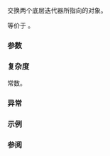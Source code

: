 {{title|1=iter_swap{{petty|(std::move_iterator)}}}}
{{cpp/iterator/move_iterator/navbar}}
{{ddcl|since=c++20|
template&lt; std::indirectly_swappable&lt;Iter&gt; Iter2 &gt;
friend constexpr void iter_swap( const move_iterator&amp; x,
                                 const std::move_iterator&lt;Iter2&gt;&amp; y )
    noexcept(/* 见下文 */);
}}

交换两个底层迭代器所指向的对象。

等价于 {{c|ranges::iter_swap(x.base(), y.base());}}。

{{cpp/hidden friend|{{c/core|std::move_iterator&lt;Iter&gt;}}|tmpl=yes}}

===参数===
{{par begin}}
{{par|x, y|指向要交换元素的移动迭代器}}
{{par end}}

===复杂度===
常数。

===异常===
{{noexcept|noexcept(ranges::iter_swap(x.base(), y.base()))}}

===示例===
{{example
|code=
#include &lt;iostream&gt;
#include &lt;iterator&gt;
#include &lt;string&gt;
#include &lt;vector&gt;

int main()
{
    std::vector&lt;std::string&gt; p{"AA", "EE"},
                             q{"ⱯⱯ", "ƎƎ"};
    
    std::move_iterator&lt;std::vector&lt;std::string&gt;::iterator&gt;
        x = std::make_move_iterator(p.begin()),
        y = std::make_move_iterator(q.begin());
    
    std::cout &lt;&lt; *x &lt;&lt; ' ' &lt;&lt; *y &lt;&lt; '\n';
    
    iter_swap(x, y); // 实参依赖查找
    
    std::cout &lt;&lt; *x &lt;&lt; ' ' &lt;&lt; *y &lt;&lt; '\n';
}
|output=
AA ⱯⱯ
ⱯⱯ AA
}}

===参阅===
{{dsc begin}}
{{dsc inc|cpp/algorithm/dsc swap}}
{{dsc inc|cpp/algorithm/dsc swap_ranges}}
{{dsc inc|cpp/algorithm/dsc iter_swap}}
{{dsc inc|cpp/iterator/ranges/dsc iter_swap}}
{{dsc inc|cpp/iterator/adaptor/dsc iter_swap|reverse_iterator}}
{{dsc end}}

{{langlinks|de|en|es|fr|it|ja|pt|ru}}